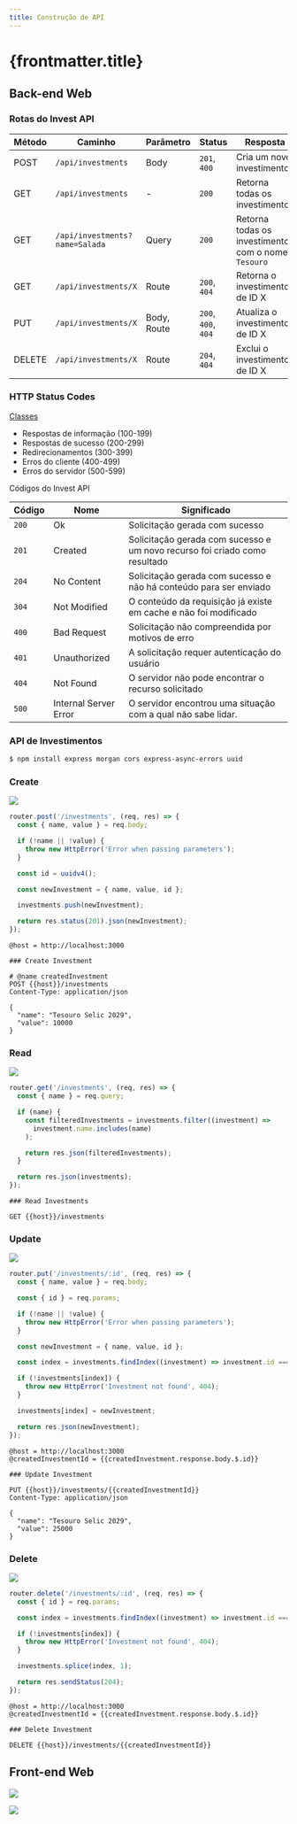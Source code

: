 ```yaml
---
title: Construção de API
---
```



# {frontmatter.title}

## Back-end Web

### Rotas do Invest API

| Método | Caminho                        | Parâmetro   | Status              | Resposta                                            |
| ------ | ------------------------------ | ----------- | ------------------- | --------------------------------------------------- |
| POST   | `/api/investments`             | Body        | `201`, `400`        | Cria um novo investimento                           |
| GET    | `/api/investments`             | -           | `200`               | Retorna todas os investimentos                      |
| GET    | `/api/investments?name=Salada` | Query       | `200`               | Retorna todas os investimentos com o nome `Tesouro` |
| GET    | `/api/investments/X`           | Route       | `200`, `404`        | Retorna o investimento de ID X                      |
| PUT    | `/api/investments/X`           | Body, Route | `200`, `400`, `404` | Atualiza o investimento de ID X                     |
| DELETE | `/api/investments/X`           | Route       | `204`, `404`        | Exclui o investimento de ID X                       |

### HTTP Status Codes

[Classes](https://developer.mozilla.org/en-US/docs/Web/HTTP/Status)

  - Respostas de informação (100-199)
  - Respostas de sucesso (200-299)
  - Redirecionamentos (300-399)
  - Erros do cliente (400-499)
  - Erros do servidor (500-599)

Códigos do Invest API

| Código | Nome                  | Significado                                                                |
| ------ | --------------------- | -------------------------------------------------------------------------- |
| `200`  | Ok                    | Solicitação gerada com sucesso                                             |
| `201`  | Created               | Solicitação gerada com sucesso e um novo recurso foi criado como resultado |
| `204`  | No Content            | Solicitação gerada com sucesso e não há conteúdo para ser enviado          |
| `304`  | Not Modified          | O conteúdo da requisição já existe em cache e não foi modificado           |
| `400`  | Bad Request           | Solicitação não compreendida por motivos de erro                           |
| `401`  | Unauthorized          | A solicitação requer autenticação do usuário                               |
| `404`  | Not Found             | O servidor não pode encontrar o recurso solicitado                         |
| `500`  | Internal Server Error | O servidor encontrou uma situação com a qual não sabe lidar.               |

### API de Investimentos

<CodeTree src="/codes/expressjs/invest-app-api-back-end" githubUrl={true} devContainerUrl={true} />

```bash
$ npm install express morgan cors express-async-errors uuid
```

<CodePreview src="/codes/expressjs/invest-app-api-back-end/.gitignore" />

<CodePreview src="/codes/expressjs/invest-app-api-back-end/package.json" />

<CodePreview src="/codes/expressjs/invest-app-api-back-end/src/data/investments.js" />

<CodePreview src="/codes/expressjs/invest-app-api-back-end/src/routes.js" highlightLines="14,30,44,56,78,93,98" />

<CodePreview src="/codes/expressjs/invest-app-api-back-end/src/index.js" highlightLines="5,23" />

<CodePreview src="/codes/expressjs/invest-app-api-back-end/requests.http" />

### Create

![](/lp2/imgs/expressjs/api/create-investment-simple.png)

```js title="/codes/expressjs/invest-api/src/routes.js"
router.post('/investments', (req, res) => {
  const { name, value } = req.body;

  if (!name || !value) {
    throw new HttpError('Error when passing parameters');
  }

  const id = uuidv4();

  const newInvestment = { name, value, id };

  investments.push(newInvestment);

  return res.status(201).json(newInvestment);
});
```

```http title="/codes/expressjs/invest-api/requests.http"
@host = http://localhost:3000

### Create Investment

# @name createdInvestment
POST {{host}}/investments
Content-Type: application/json

{
  "name": "Tesouro Selic 2029",
  "value": 10000
}
```

### Read

![](/lp2/imgs/expressjs/api/read-investments-simple.png)

```js title="/codes/expressjs/invest-api/src/routes.js"
router.get('/investments', (req, res) => {
  const { name } = req.query;

  if (name) {
    const filteredInvestments = investments.filter((investment) =>
      investment.name.includes(name)
    );

    return res.json(filteredInvestments);
  }

  return res.json(investments);
});
```

```http title="/codes/expressjs/invest-api/requests.http"
### Read Investments

GET {{host}}/investments
```

### Update

![](/lp2/imgs/expressjs/api/update-investment-simple.png)

```js title="/codes/expressjs/invest-api/src/routes.js"
router.put('/investments/:id', (req, res) => {
  const { name, value } = req.body;

  const { id } = req.params;

  if (!name || !value) {
    throw new HttpError('Error when passing parameters');
  }

  const newInvestment = { name, value, id };

  const index = investments.findIndex((investment) => investment.id === id);

  if (!investments[index]) {
    throw new HttpError('Investment not found', 404);
  }

  investments[index] = newInvestment;

  return res.json(newInvestment);
});
```

```http title="/codes/expressjs/invest-api/requests.http"
@host = http://localhost:3000
@createdInvestmentId = {{createdInvestment.response.body.$.id}}

### Update Investment

PUT {{host}}/investments/{{createdInvestmentId}}
Content-Type: application/json

{
  "name": "Tesouro Selic 2029",
  "value": 25000
}
```

### Delete

![](/lp2/imgs/expressjs/api/delete-investment-simple.png)

```js title="/codes/expressjs/invest-api/src/routes.js"
router.delete('/investments/:id', (req, res) => {
  const { id } = req.params;

  const index = investments.findIndex((investment) => investment.id === id);

  if (!investments[index]) {
    throw new HttpError('Investment not found', 404);
  }

  investments.splice(index, 1);

  return res.sendStatus(204);
});
```

```http title="/codes/expressjs/invest-api/requests.http"
@host = http://localhost:3000
@createdInvestmentId = {{createdInvestment.response.body.$.id}}

### Delete Investment

DELETE {{host}}/investments/{{createdInvestmentId}}
```

## Front-end Web

![](/lp2/imgs/expressjs/api/preview.png)

![](/lp2/imgs/expressjs/api/form.png)

<CodeTree src="/codes/expressjs/invest-app-api" githubUrl={true} devContainerUrl={true} />

<CodePreview src="/codes/expressjs/invest-app-api/src/index.js" highlightLines="23" />

<CodePreview src="/codes/expressjs/invest-app-api/public/js/services/api.js" highlightLines="3,20,28,45" />

<CodePreview src="/codes/expressjs/invest-app-api/public/index.html" />

<CodePreview src="/codes/expressjs/invest-app-api/public/css/style.css" />

<CodePreview src="/codes/expressjs/invest-app-api/public/js/index.js" />

<CodePreview src="/codes/expressjs/invest-app-api/public/js/lib/format.js" />
